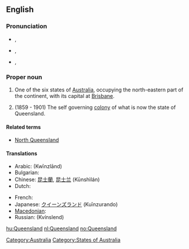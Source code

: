 ==English==
{{wikipedia}}

===Pronunciation===
* {{a|AusE}} {{IPA|/ˈkwɪːnzˌlæːnd/}}, {{SAMPA|/"kwI:nz%l{nd/}}
* {{a|UK}} {{IPA|/ˈkwiːnz.lænd/}}, {{SAMPA|/"kwi:nz.l{nd/}}
* {{a|US}} {{IPA|/ˈkwiːnzlənd/}}, {{SAMPA|/"kwi:nzl@nd/}}

===Proper noun===
{{en-proper noun}}

# One of the six states of [[Australia]], occupying the north-eastern part of the continent, with its capital at [[Brisbane]].
# {{historical}} (1859 - 1901) The self governing [[colony]] of what is now the state of Queensland.

====Related terms====
* [[North Queensland]]

====Translations====
{{trans-top|Australian state}}
* Arabic: {{Arab|[[كوينزلاند]]}} (Kwīnzlānd) {{m}}
* Bulgarian: {{t-|bg|Куиинсланд}}
* Chinese: [[昆士蘭]], [[昆士兰]] (Kūnshìlán)
* Dutch: {{t+|nl|Queensland}}
{{trans-mid}}
* French: {{t-|fr|Queensland|m}}
* Japanese: [[クイーンズランド]] (Kuīnzurando)
* [[Macedonian]]: {{t|mk|Квинсленд|m|tr=Kvínslend}}
* Russian: {{t|ru|Квинсленд|m}} (Kvínslend)
{{trans-bottom}}

[[Category:Australia]]
[[Category:States of Australia]]

[[hu:Queensland]]
[[nl:Queensland]]
[[no:Queensland]]